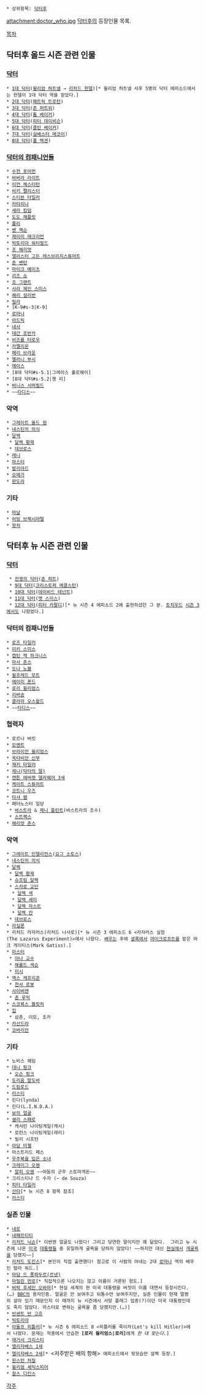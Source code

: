  * 상위항목: [[닥터후]]

attachment:doctor_who.jpg
[[닥터후]]의 등장인물 목록.

[[목차]]

== 닥터후 올드 시즌 관련 인물 ==
=== [[닥터(닥터후)|닥터]] ===
 * [[1대 닥터]]([[윌리엄 허트넬]] → [[리처드 헌델]])[* 윌리엄 허트넬 사후 5명의 닥터 에피소드에서는 헌델이 1대 닥터 역을 맡았다.]
 * [[2대 닥터]]([[패트릭 트로턴]])
 * [[3대 닥터]]([[존 퍼트위]])
 * [[4대 닥터]]([[톰 베이커]])
 * [[5대 닥터]]([[피터 데이비슨]])
 * [[6대 닥터]]([[콜린 베이커]])
 * [[7대 닥터]]([[실베스터 매코이]])
 * [[8대 닥터]]([[폴 멕겐]])

=== [[올드 닥터의 파트너|닥터의 컴패니언들]] ===
 * [[수전 포어먼]]
 * [[바버라 라이트]]
 * [[이언 체스터턴]]
 * [[비키 팰리스터]]
 * [[스티븐 타일러]]
 * [[카타리나(닥터후)|카타리나]]
 * [http://tardis.wikia.com/wiki/Sara_Kingdom 세라 킹덤]
 * [[도도 채플릿]]
 * [[폴리]]
 * [[벤 잭슨]]
 * [[제이미 매크리먼]]
 * [[빅토리아 워터필드]]
 * [[조 해리엇]]
 * [[앨리스터 고든 레스브리지스튜어트]]
 * [http://tardis.wikia.com/wiki/John_Benton 존 벤턴]
 * [http://tardis.wikia.com/wiki/Mike_Yates 마이크 예이츠]
 * [[리즈 쇼]]
 * [[조 그랜트]]
 * [[사라 제인 스미스]]
 * [[해리 설리번]]
 * [[릴라(닥터후)|릴라]]
 * [K-9#s-3|K-9]
 * [[로마나]]
 * [[아드릭]]
 * [[네사]]
 * [[테간 조반카]]
 * [[비즈롤 터로우]]
 * [http://tardis.wikia.com/wiki/Kamelion 카멜리온]
 * [[페리 브라운]]
 * [[멜러니 부시]]
 * [[에이스(닥터후)|에이스]]
 * [8대 닥터#s-5.1|그레이스 홀로웨이]
 * [8대 닥터#s-5.2|챙 리]
 * [[버니스 서머필드]]
 * ~~[[타디스]]~~

=== 악역 ===
 * [[그레이트 올드 원(닥터후)|그레이트 올드 원]]
 * [[네스틴의 의식]]
 * [[달렉]]
  * [[달렉 황제]]
  * [[데브로스]]
 * [[레니(닥터후)|레니]]
 * [[마스터(닥터후)|마스터]]
 * [[발리야드]]
 * [[오메가(닥터후)|오메가]]
 * [[판도라(닥터후)|판도라]]

=== 기타 ===
 * [[마날]]
 * [[어빙 브랙시아텔]]
 * [[왓처]]

== 닥터후 뉴 시즌 관련 인물 ==
=== [[닥터(닥터후)|닥터]] ===
  * [[전쟁의 닥터]]([[존 허트]])
  * [[9대 닥터]]([[크리스토퍼 에클스턴]])
  * [[10대 닥터]]([[데이비드 테넌트]])
  * [[11대 닥터]]([[맷 스미스]])
  * [[12대 닥터]]([[피터 카팔디]])[* 뉴 시즌 4 에피소드 2에 출현하셨던 그 분. [[토치우드]] [[Children of Earth|시즌 3]]에서도 나왔었다.]

=== 닥터의 컴패니언들 ===
 * [[로즈 타일러]]
 * [[미키 스미스]]
 * [[캡틴 잭 하크니스]]
 * [[마사 존스]]
 * [[도나 노블]]
 * [[윌프레드 모트]]
 * [[에이미 폰드]]
 * [[로리 윌리엄스]]
 * [[리버송]]
 * [[클라라 오스왈드]]
 * ~~[[타디스]]~~

=== 협력자 ===
 * 로르나 버킷
 * [[모멘트(닥터후)|모멘트]]
 * [[브라이언 윌리엄스]]
 * [[옥타비안 신부]]
 * [[재키 타일러]]
 * [[제니(닥터후)#s-1|제니(닥터의 딸)]]
 * [[캔튼 에버렛 델라웨어 3세]]
 * [[케이트 스튜어트]]
 * [[코트니 우즈]]
 * [[타샤 렘]]
 * 패터노스터 일당
  * [[바스트라]] & [[제니(닥터후)#s-2|제니 플린트]](바스트라의 조수)
  * [[스트랙스]]
 * [[해리엇 존스]]

=== 악역 ===
 * [[그레이트 인텔리전스]]([[요그 소토스]])
 * [[네스틴의 의식]]
 * [[달렉]]
  * [[달렉 황제]]
  * [[슈프림 달렉]]
  * [[스카로 교단]]
   * [[달렉 섹]]
   * [[달렉 세이]]
   * [[달렉 자스트]]
   * [[달렉 칸]]
  * [[데브로스]]
 * [[라실론]]
 * 리처드 라자러스(리처드 나사로)[* 뉴 시즌 3 에피소드 6 <라자러스 실험(The Lazarus Experiment)>에서 나왔다. [[배우]]는 후에 [[셜록(드라마)|셜록]]에서 [[마이크로프트 홈즈(셜록)|마이크로프트]]를 맡은 마크 게이티스(Mark Gatiss).]
 * [[마스터(닥터후)|마스터]]
  * [[야나 교수]]
  * [[해롤드 색슨]]
  * [[미시(닥터후)|미시]]
 * [[맥스 캐프리콘]]
  * [[천사 로봇]]
 * [[사이버맨]]
  * [[존 루믹]]
 * [[스코복스 블릿처]]
 * [[집(닥터후)|집]]
  * 삼촌, 이모, 조카
 * [[카산드라(닥터후)|카산드라]]
 * [[코바리안]]

=== 기타 ===
 * 노비스 헤임
 * [[대니 핑크]]
  * [[오슨 핑크]]
 * [[도리움 말도바]]
 * [[드림로드]]
 * [[러스티]]
 * 린다(lynda)
 * 린다(L.I.N.D.A.)
 * [[보의 얼굴]]
 * [[샐리 스패로]]
  * 캐서린 나이팅게일(캐시)
  * 로런스 나이팅게일(래리)
  * 빌리 시프턴
 * [[아담 미첼]]
 * 아스트리드 페스
 * [[우주복을 입은 소녀]]
 * [[크레이그 오웬]]
  * [[알피 오웬]] ~~어둠의 군주 스토마게돈~~
 * 크리스티나 드 수자 (~ de Souza)
 * [[피터 타일러]]
 * [[산타]][* 뉴 시즌 8 항목 참조]
 * [[러스티]]
=== 실존 인물 ===
 * [[네로]]
 * [[네페르티티]]
 * [[리처드 닉슨]][* 이번엔 얼굴도 나왔다! 그리고 당연한 말이지만 꽤 닮았다.  그리고 뉴 시즌에 나온 [[미국]] [[대통령]]들 중 유일하게 굴욕을 당하지 않았다! ~~하지만 대신 [[현실]]에서 [[워터게이트 사건|개굴욕]]을 당했지~~]
 * [[리처드 도킨스]][* 본인이 직접 출연했다! 참고로 이 사람의 아내는 2대 [[로마나]] 역의 배우인 랄라 워드.]
 * [[마담 드 퐁파두르#s-2|마담 드 퐁파두르(르넷)]]
 * [[마릴린 먼로]][* 직접적으론 나오지는 않고 이름이 거론된 정도.] 
 * [[버락 후세인 오바마]][* 현실 세계의 현 미국 대통령을 버젓이 이름 대면서 등장시킨다.(…) [[BBC]]의 용자인증. 얼굴은 안 보여주고 뒤통수만 보여주지만, 실존 인물이 현재 멀쩡히 살아 있기 때문인지 이 때까지 뉴 시즌에서 사망 플래그 업종(?)이던 미국 대통령인데도 죽지 않았다. 마스터로 변하는 굴욕을 좀 당했지만.(…)]
 * [[빈센트 반 고흐#s-10|빈센트 반 고흐]]
 * [[빅토리아]]
 * [[아돌프 히틀러]][* 뉴 시즌 6 에피소드 8 <히틀러를 죽이자(Let's kill Hitler)>에서 나왔다. 문제는 작중에서 안습한 '''[로리 윌리엄스|로리]'''에게 ''한 대 맞는다.'']
 * [[애거서 크리스티]]
 * [[엘리자베스 1세]]
 * [[엘리자베스 2세]][* <저주받은 배의 항해> 에피소드에서 뒷모습만 살짝 등장.]
 * [[윈스턴 처칠]]
 * [[윌리엄 셰익스피어]]
 * [[찰스 디킨스]]

[[각주]]
